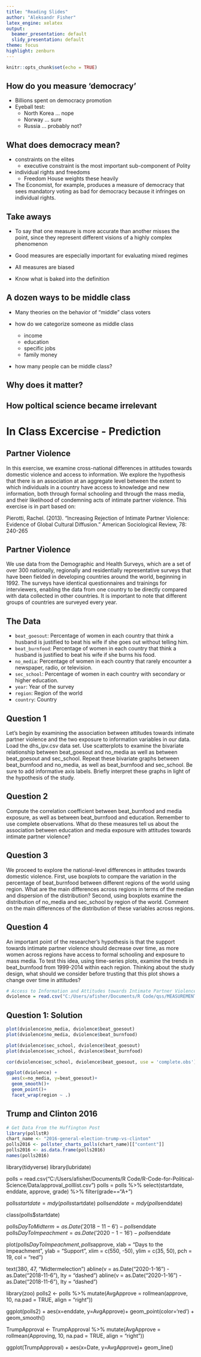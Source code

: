 ```yaml
---
title: "Reading Slides"
author: "Aleksandr Fisher"
latex_engine: xelatex
output:
  beamer_presentation: default
  slidy_presentation: default
theme: focus
highlight: zenburn
---
```


```r
knitr::opts_chunk$set(echo = TRUE)
```

## How do you measure 'democracy'

- Billions spent on democracy promotion
- Eyeball test:
    - North Korea ... nope
    - Norway ... sure
    - Russia ... probably not?

## What does democracy mean?

- constraints on the elites
  - executive constraint is the most important sub-component of Polity

- individual rights and freedoms
  - Freedom House weights these heavily
  
-  The Economist, for example, produces a measure of democracy that sees mandatory voting as bad for democracy because it infringes on individual rights. 

## Take aways

- To say that one measure is more accurate than another misses the point, since they represent different visions of a highly complex phenomenon

- Good measures are especially important for evaluating mixed regimes

- All measures are biased

- Know what is baked into the definition

## A dozen ways to be middle class

- Many theories on the behavior of "middle" class voters

- how do we categorize someone as middle class
  - income
  - education
  - specific jobs
  - family money
  
- how many people can be middle class?

## Why does it matter?

## How poltical science became irrelevant

# In Class Excercise - Prediction

## Partner Violence

In this exercise, we examine cross-national differences in attitudes towards domestic violence and access to information. We explore the hypothesis that there is an association at an aggregate level between the extent to which individuals in a country have access to knowledge and new information, both through formal schooling and through the mass media, and their likelihood of condemning acts of intimate partner violence. This exercise is in part based on:

Pierotti, Rachel. (2013). "Increasing Rejection of Intimate Partner Violence: Evidence of Global Cultural Diffusion." American Sociological Review, 78: 240-265

## Partner Violence

We use data from the Demographic and Health Surveys, which are a set of over 300 nationally, regionally and residentially representative surveys that have been fielded in developing countries around the world, beginning in 1992. The surveys have identical questionnaires and trainings for interviewers, enabling the data from one country to be directly compared with data collected in other countries. It is important to note that different groups of countries are surveyed every year.

## The Data



- `beat_goesout`: Percentage of women in each country that think a husband is justified to beat his wife if she goes out without telling him.
- `beat_burnfood`:	Percentage of women in each country that think a husband is justified to beat his wife if she burns his food.
- `no_media`:	Percentage of women in each country that rarely encounter a newspaper, radio, or television.
- `sec_school`:	Percentage of women in each country with secondary or higher education.
- `year`:	Year of the survey
- `region`:	Region of the world
- `country`:	Country


## Question 1

Let's begin by examining the association between attitudes towards intimate partner violence and the two exposure to information variables in our data. Load the dhs_ipv.csv data set. Use scatterplots to examine the bivariate relationship between beat_goesout and no_media as well as between beat_goesout and sec_school. Repeat these bivariate graphs between beat_burnfood and no_media, as well as beat_burnfood and sec_school. Be sure to add informative axis labels. Briefly interpret these graphs in light of the hypothesis of the study.


## Question 2

Compute the correlation coefficient between beat_burnfood and media exposure, as well as between beat_burnfood and education. Remember to use complete observations. What do these measures tell us about the association between education and media exposure with attitudes towards intimate partner violence?

## Question 3

We proceed to explore the national-level differences in attitudes towards domestic violence. First, use boxplots to compare the variation in the percentage of beat_burnfood between different regions of the world using region. What are the main differences across regions in terms of the median and dispersion of the distribution? Second, using boxplots examine the distribution of no_media and sec_school by region of the world. Comment on the main differences of the distribution of these variables across regions.

## Question 4

An important point of the researcher's hypothesis is that the support towards intimate partner violence should decrease over time, as more women across regions have access to formal schooling and exposure to mass media. To test this idea, using time-series plots, examine the trends in beat_burnfood from 1999-2014 within each region. Thinking about the study design, what should we consider before trusting that this plot shows a change over time in attitudes?

\footnotesize
```r
# Access to Information and Attitudes towards Intimate Partner Violence
dviolence = read.csv("C:/Users/afisher/Documents/R Code/qss/MEASUREMENT/dviolence.csv")
```
\normalsize

## Question 1: Solution

```r
plot(dviolence$no_media, dviolence$beat_goesout)
plot(dviolence$no_media, dviolence$beat_burnfood)

plot(dviolence$sec_school, dviolence$beat_goesout)
plot(dviolence$sec_school, dviolence$beat_burnfood)
```


```r
cor(dviolence$sec_school, dviolence$beat_goesout, use = 'complete.obs')
```

```r
ggplot(dviolence) +
  aes(x=no_media, y=beat_goesout)+
  geom_smooth()+
  geom_point()+
  facet_wrap(region ~ .) 
```


## Trump and Clinton 2016


```r
# Get Data From the Huffington Post
library(pollstR)
chart_name <- "2016-general-election-trump-vs-clinton"
polls2016 <- pollster_charts_polls(chart_name)[["content"]]
polls2016 <- as.data.frame(polls2016)
names(polls2016)
```


library(tidyverse)
library(lubridate)

polls = read.csv("C:/Users/afisher/Documents/R Code/R-Code-for-Political-Science/Data/approval_polllist.csv")
polls = polls %>%
  select(startdate, enddate, approve, grade) %>%
  filter(grade=="A+")

polls$startdate = mdy(polls$startdate)
polls$enddate = mdy(polls$enddate)

class(polls$startdate)


polls$DayToMidterm = as.Date('2018-11-6')-polls$enddate
polls$DayToImpeachment = as.Date('2020-1-16')-polls$enddate

plot(polls$DayToImpeachment, polls$approve,
     xlab = "Days to the Impeachment", ylab = "Support",
     xlim = c(550, -50), ylim = c(35, 50), pch = 19,
     col = "red")


text(380, 47, "Midterm\n election")
abline(v = as.Date("2020-1-16") - as.Date("2018-11-6"),
       lty = "dashed")
abline(v = as.Date("2020-1-16") - as.Date("2018-11-6"),
       lty = "dashed")

library(zoo)
polls2 <- polls %>%
  mutate(AvgApprove = rollmean(approve, 10, na.pad = TRUE, align = "right"))

ggplot(polls2) +
  aes(x=enddate, y=AvgApprove)+
  geom_point(color='red') +
  geom_smooth()

TrumpApproval <- TrumpApproval %>%
  mutate(AvgApprove = rollmean(Approving, 10, na.pad = TRUE, align = "right"))

ggplot(TrumpApproval) +
  aes(x=Date, y=AvgApprove)+
  geom_line()